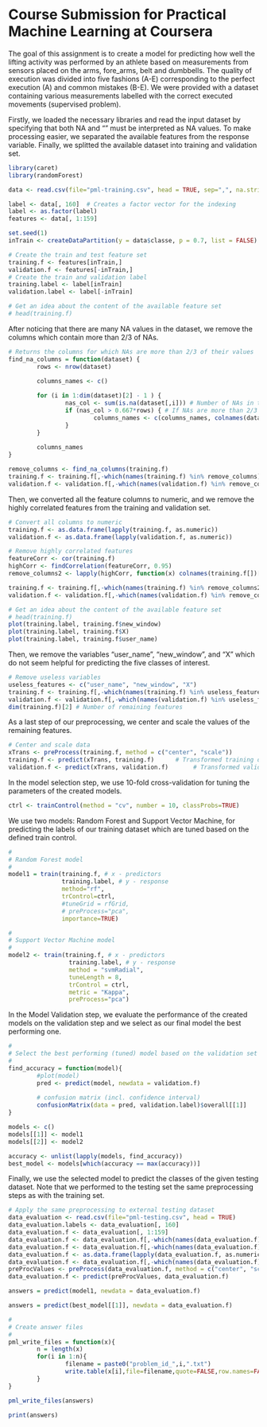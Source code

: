 Course Submission for Practical Machine Learning at Coursera
========================================================

The goal of this assignment is to create a model for predicting how well the lifting activity was performed by an athlete based on measurements from sensors placed on the arms, fore_arms, belt and dumbbells. The quality of execution was divided into five fashions (A-E) corresponding to the perfect execution (A) and common mistakes (B-E). We were provided with a dataset containing various measurements labelled with the correct executed movements (supervised problem).

Firstly, we loaded the necessary libraries and read the input dataset by specifying that both NA and "" must be interpreted as NA values. To make processing easier, we separated the available features from the response variable. Finally, we splitted the available dataset into training and validation set.

```r
library(caret)
library(randomForest)

data <- read.csv(file="pml-training.csv", head = TRUE, sep=",", na.strings=c("","NA"))

label <- data[, 160]  # Creates a factor vector for the indexing
label <- as.factor(label)
features <- data[, 1:159]

set.seed(1)
inTrain <- createDataPartition(y = data$classe, p = 0.7, list = FALSE)

# Create the train and test feature set
training.f <- features[inTrain,]
validation.f <- features[-inTrain,]
# Create the train and validation label
training.label <- label[inTrain]
validation.label <- label[-inTrain]

# Get an idea about the content of the available feature set
# head(training.f)

```

After noticing that there are many NA values in the dataset, we remove the columns which contain more than 2/3 of NAs.

```r
# Returns the columns for which NAs are more than 2/3 of their values 
find_na_columns = function(dataset) {
        rows <- nrow(dataset)

        columns_names <- c()
        
        for (i in 1:dim(dataset)[2] - 1 ) {
                nas_col <- sum(is.na(dataset[,i])) # Number of NAs in the column
                if (nas_col > 0.667*rows) { # If NAs are more than 2/3 of the column 
                        columns_names <- c(columns_names, colnames(dataset[])[i])
                }
        }
        
        columns_names
}

remove_columns <- find_na_columns(training.f)
training.f <- training.f[,-which(names(training.f) %in% remove_columns)]
validation.f <- validation.f[,-which(names(validation.f) %in% remove_columns)]

```

Then, we converted all the feature columns to numeric, and we remove the highly correlated features from the training and validation set.

```r
# Convert all columns to numeric
training.f <- as.data.frame(lapply(training.f, as.numeric))
validation.f <- as.data.frame(lapply(validation.f, as.numeric))

# Remove highly correlated features
featureCorr <- cor(training.f)
highCorr <- findCorrelation(featureCorr, 0.95)
remove_columns2 <- lapply(highCorr, function(x) colnames(training.f[])[x])

training.f <- training.f[,-which(names(training.f) %in% remove_columns2)]
validation.f <- validation.f[,-which(names(validation.f) %in% remove_columns2)]

# Get an idea about the content of the available feature set
# head(training.f)
plot(training.label, training.f$new_window)
plot(training.label, training.f$X)
plot(training.label, training.f$user_name)
```

Then, we remove the variables "user_name", "new_window", and "X" which do not seem helpful for predicting the five classes of interest. 

```r
# Remove useless variables
useless_features <- c("user_name", "new_window", "X") 
training.f <- training.f[,-which(names(training.f) %in% useless_features)]
validation.f <- validation.f[,-which(names(validation.f) %in% useless_features)]
dim(training.f)[2] # Number of remaining features
```

As a last step of our preprocessing, we center and scale the values of the remaining features.

```r
# Center and scale data 
xTrans <- preProcess(training.f, method = c("center", "scale"))
training.f <- predict(xTrans, training.f)      # Transformed training dataset
validation.f <- predict(xTrans, validation.f)       # Transformed validation dataset
```

In the model selection step, we use 10-fold cross-validation for tuning the parameters of the created models.
```r
ctrl <- trainControl(method = "cv", number = 10, classProbs=TRUE)
```

We use two models: Random Forest and Support Vector Machine, for predicting the labels of our training dataset which are tuned based on the defined train control.
```r
#
# Random Forest model
#
model1 = train(training.f, # x - predictors
               training.label, # y - response
               method="rf", 
               trControl=ctrl, 
               #tuneGrid = rfGrid,
               # preProcess="pca",
               importance=TRUE)

#
# Support Vector Machine model 
#
model2 <- train(training.f, # x - predictors
                 training.label, # y - response 
                 method = "svmRadial", 
                 tuneLength = 8, 
                 trControl = ctrl, 
                 metric = "Kappa",
                 preProcess="pca")
```

In the Model Validation step, we evaluate the performance of the created models on the validation step and we select as our final model the best performing one.

```r
#
# Select the best performing (tuned) model based on the validation set
#
find_accuracy = function(model){
        #plot(model)
        pred <- predict(model, newdata = validation.f)
        
        # confusion matrix (incl. confidence interval)
        confusionMatrix(data = pred, validation.label)$overall[[1]]   
} 

models <- c()
models[[1]] <- model1
models[[2]] <- model2

accuracy <- unlist(lapply(models, find_accuracy))
best_model <- models[which(accuracy == max(accuracy))]
```

Finally, we use the selected model to predict the classes of the given testing dataset. Note that we performed to the testing set the same  preprocessing steps as with the training set.

```r

# Apply the same preprocessing to external testing dataset
data_evaluation <- read.csv(file="pml-testing.csv", head = TRUE)
data_evaluation.labels <- data_evaluation[, 160]
data_evaluation.f <- data_evaluation[, 1:159]
data_evaluation.f <- data_evaluation.f[,-which(names(data_evaluation.f) %in% remove_columns)]
data_evaluation.f <- data_evaluation.f[,-which(names(data_evaluation.f) %in% useless_features)]
data_evaluation.f <- as.data.frame(lapply(data_evaluation.f, as.numeric))
data_evaluation.f <- data_evaluation.f[,-which(names(data_evaluation.f) %in% remove_columns2)]
preProcValues <- preProcess(data_evaluation.f, method = c("center", "scale"))
data_evaluation.f <- predict(preProcValues, data_evaluation.f)

answers = predict(model1, newdata = data_evaluation.f)

answers = predict(best_model[[1]], newdata = data_evaluation.f)

#
# Create answer files
#
pml_write_files = function(x){
        n = length(x)
        for(i in 1:n){
                filename = paste0("problem_id_",i,".txt")
                write.table(x[i],file=filename,quote=FALSE,row.names=FALSE,col.names=FALSE)
        }
}

pml_write_files(answers)

print(answers)
```
